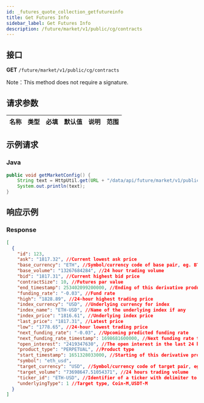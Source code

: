 ```yaml
---
id: _futures_quote_collection_getfutureinfo
title: Get Futures Info
sidebar_label: Get Futures Info
description: /future/market/v1/public/cg/contracts
---
```


## 接口

**GET** `/future/market/v1/public/cg/contracts`

Note：This method does not require a signature.

## 请求参数

| 名称 | 类型 | 必填 | 默认值 | 说明 | 范围 |
| ---- | ---- | ---- | ------ | ---- | ---- |

## 示例请求

### Java

```java
public void getMarketConfig() {
	String text = HttpUtil.get(URL + "/data/api/future/market/v1/public/cg/contracts");
	System.out.println(text);
}
```

## 响应示例

### Response

```json
[
  {
    "id": 123,
    "ask": "1817.32", //Current lowest ask price
    "base_currency": "ETH", //Symbol/currency code of base pair, eg. BTC
    "base_volume": "13267684284", //24 hour trading volume
    "bid": "1817.31", //Current highest bid price
    "contractSize": 10, //Futures par value
    "end_timestamp": 253402099200000, //Ending of this derivative product
    "funding_rate": "-0.03", //Fund rate
    "high": "1828.89", //24-hour highest trading price
    "index_currency": "USD", //Underlying currency for index
    "index_name": "ETH-USD", //Name of the underlying index if any
    "index_price": "1816.61", //Underlying index price
    "last_price": "1817.31", //Latest price
    "low": "1778.65", //24-hour lowest trading price
    "next_funding_rate": "-0.03", //Upcoming predicted funding rate
    "next_funding_rate_timestamp": 1698681600000, //Next funding rate time
    "open_interest": "2419347630", //The open interest in the last 24 hours in contracts
    "product_type": "PERPETUAL", //Product type
    "start_timestamp": 1651328033000, //Starting of this derivative product (relevant for expirable futures or options)
    "symbol": "eth_usd",
    "target_currency": "USD", //Symbol/currency code of target pair, eg. ETH
    "target_volume": "73698647.51054371", //24 hours trading volume
    "ticker_id": "ETH-USD", //Identifier of a ticker with delimiter to separate base/target, eg. BTC-PERP
    "underlyingType": 1 //Target type, Coin-M,USDT-M
  }
]
```
